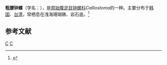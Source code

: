 {{Speciesbox
| taxon = Calliostoma consors
| binomial_authority = (Lischke, 1872)
}}
'''粗腰钟螺'''（学名：''{{lang|la|Calliostoma consors}}''），是[[原始腹足目|原始腹足目]][[钟螺科|钟螺科]]''Calliostoma''的一种。主要分布于[[韩国|韩国]]、[[台湾|台湾]]，常栖息在浅海珊瑚礁、岩石底。<ref>{{cite web|url=http://shell.sinica.edu.tw/chinese/shellbase_detail.php?science_no=2960|title=国际贝库：粗腰钟螺|publisher=台湾贝类资料库|accessdate=2009-08-11}}</ref>

== 参考文献 ==
{{reflist}}

{{Taxonbar}}
[[Category:1872年描述的动物|C]]
[[Category:钟螺属|C]]